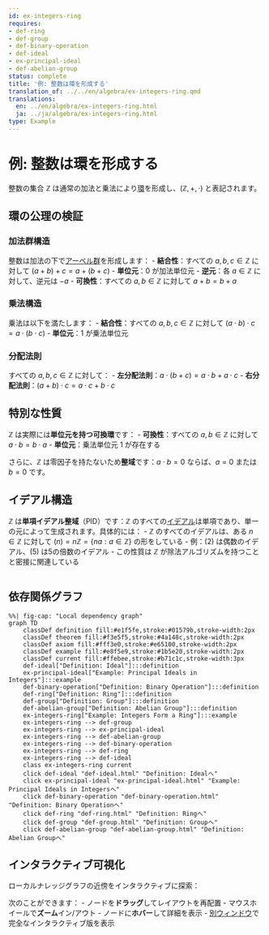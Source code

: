 ```yaml
---
id: ex-integers-ring
requires:
- def-ring
- def-group
- def-binary-operation
- def-ideal
- ex-principal-ideal
- def-abelian-group
status: complete
title: '例: 整数は環を形成する'
translation_of: ../../en/algebra/ex-integers-ring.qmd
translations:
  en: ../en/algebra/ex-integers-ring.html
  ja: ../ja/algebra/ex-integers-ring.html
type: Example
---
```


# 例: 整数は環を形成する

整数の集合 $\mathbb{Z}$ は通常の加法と乗法により[環](def-ring.qmd)を形成し、$(\mathbb{Z}, +, \cdot)$ と表記されます。

## 環の公理の検証

### 加法群構造

整数は加法の下で[アーベル群](def-abelian-group.qmd)を形成します：
- **結合性**：すべての $a, b, c \in \mathbb{Z}$ に対して $(a + b) + c = a + (b + c)$
- **単位元**：$0$ が加法単位元
- **逆元**：各 $a \in \mathbb{Z}$ に対して、逆元は $-a$
- **可換性**：すべての $a, b \in \mathbb{Z}$ に対して $a + b = b + a$

### 乗法構造

乗法は以下を満たします：
- **結合性**：すべての $a, b, c \in \mathbb{Z}$ に対して $(a \cdot b) \cdot c = a \cdot (b \cdot c)$
- **単位元**：$1$ が乗法単位元

### 分配法則

すべての $a, b, c \in \mathbb{Z}$ に対して：
- **左分配法則**：$a \cdot (b + c) = a \cdot b + a \cdot c$
- **右分配法則**：$(a + b) \cdot c = a \cdot c + b \cdot c$

## 特別な性質

$\mathbb{Z}$ は実際には**単位元を持つ可換環**です：
- **可換性**：すべての $a, b \in \mathbb{Z}$ に対して $a \cdot b = b \cdot a$
- **単位元**：乗法単位元 $1$ が存在する

さらに、$\mathbb{Z}$ は零因子を持たないため**整域**です：$a \cdot b = 0$ ならば、$a = 0$ または $b = 0$ です。

## イデアル構造

$\mathbb{Z}$ は**単項イデアル整域**（PID）です：$\mathbb{Z}$ のすべての[イデアル](def-ideal.qmd)は単項であり、単一の元によって生成されます。具体的には：
- $\mathbb{Z}$ のすべてのイデアルは、ある $n \in \mathbb{Z}$ に対して $(n) = n\mathbb{Z} = \{na : a \in \mathbb{Z}\}$ の形をしている
- 例：$(2)$ は偶数のイデアル、$(5)$ は5の倍数のイデアル
- この性質は $\mathbb{Z}$ が除法アルゴリズムを持つことと密接に関連している

```mermaid
```

## 依存関係グラフ

```mermaid
%%| fig-cap: "Local dependency graph"
graph TD
    classDef definition fill:#e1f5fe,stroke:#01579b,stroke-width:2px
    classDef theorem fill:#f3e5f5,stroke:#4a148c,stroke-width:2px
    classDef axiom fill:#fff3e0,stroke:#e65100,stroke-width:2px
    classDef example fill:#e8f5e9,stroke:#1b5e20,stroke-width:2px
    classDef current fill:#ffebee,stroke:#b71c1c,stroke-width:3px
    def-ideal["Definition: Ideal"]:::definition
    ex-principal-ideal["Example: Principal Ideals in Integers"]:::example
    def-binary-operation["Definition: Binary Operation"]:::definition
    def-ring["Definition: Ring"]:::definition
    def-group["Definition: Group"]:::definition
    def-abelian-group["Definition: Abelian Group"]:::definition
    ex-integers-ring["Example: Integers Form a Ring"]:::example
    ex-integers-ring --> def-group
    ex-integers-ring --> ex-principal-ideal
    ex-integers-ring --> def-abelian-group
    ex-integers-ring --> def-binary-operation
    ex-integers-ring --> def-ring
    ex-integers-ring --> def-ideal
    class ex-integers-ring current
    click def-ideal "def-ideal.html" "Definition: Idealへ"
    click ex-principal-ideal "ex-principal-ideal.html" "Example: Principal Ideals in Integersへ"
    click def-binary-operation "def-binary-operation.html" "Definition: Binary Operationへ"
    click def-ring "def-ring.html" "Definition: Ringへ"
    click def-group "def-group.html" "Definition: Groupへ"
    click def-abelian-group "def-abelian-group.html" "Definition: Abelian Groupへ"
```

## インタラクティブ可視化

ローカルナレッジグラフの近傍をインタラクティブに探索：

::: {.graph-viz data-id="ex-integers-ring" data-width="700" data-height="500"}
:::

次のことができます：
- ノードを**ドラッグ**してレイアウトを再配置
- マウスホイールで**ズーム**イン/アウト
- ノードに**ホバー**して詳細を表示
- [別ウィンドウ](../../output/interactive/ex-integers-ring.html){target="_blank"}で完全なインタラクティブ版を表示
